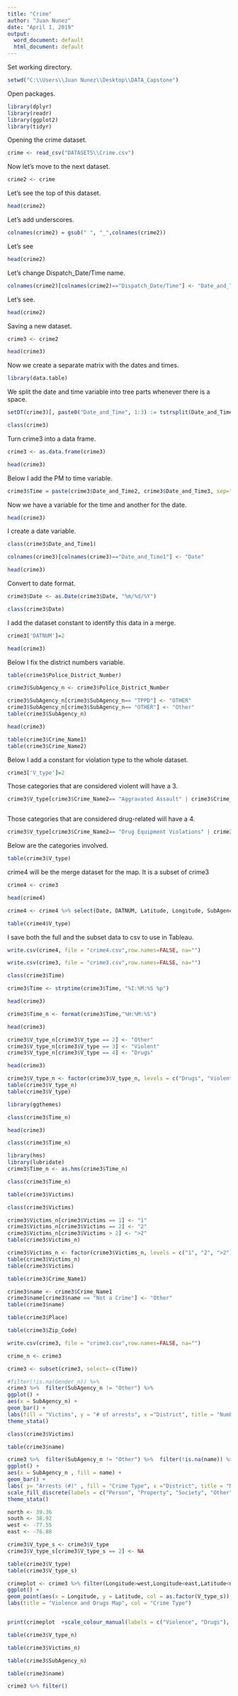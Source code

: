 ---
title: "Crime"
author: "Juan Nunez"
date: "April 1, 2019"
output:
  word_document: default
  html_document: default
---

Set working directory.

```{r}
setwd("C:\\Users\\Juan Nunez\\Desktop\\DATA_Capstone")
```

Open packages.

```{r}
library(dplyr)
library(readr)
library(ggplot2)
library(tidyr)
```


Opening the crime dataset.

```{r}
crime <- read_csv("DATASETS\\Crime.csv")
```

Now let's move to the next dataset.

```{r}
crime2 <- crime
```


Let's see the top of this dataset.

```{r}
head(crime2)
```

Let's add underscores.

```{r}
colnames(crime2) = gsub(" ", "_",colnames(crime2))
```

Let's see

```{r}
head(crime2)
```

Let's change Dispatch_Date/Time name.

```{r}
colnames(crime2)[colnames(crime2)=="Dispatch_Date/Time"] <- "Date_and_Time"
```

Let's see.

```{r}
head(crime2)
```

Saving a new dataset.

```{r}
crime3 <- crime2
```

```{r}
head(crime3)
```


Now we create a separate matrix with the dates and times.

```{r}
library(data.table)

```

We split the date and time variable into tree parts whenever there is a space.

```{r}
setDT(crime3)[, paste0("Date_and_Time", 1:3) := tstrsplit(Date_and_Time, " ")]
```

```{r}
class(crime3)
```

Turn crime3 into a data frame.

```{r}
crime3 <- as.data.frame(crime3)
```


```{r}
head(crime3)
```

Below I add the PM to time variable.

```{r}
crime3$Time = paste(crime3$Date_and_Time2, crime3$Date_and_Time3, sep=" ")
```

Now we have a variable for the time and another for the date.

```{r}
head(crime3)
```

I create a date variable.

```{r}
class(crime3$Date_and_Time1)
```

```{r}
colnames(crime3)[colnames(crime3)=="Date_and_Time1"] <- "Date"
```


```{r}
head(crime3)
```

Convert to date format.

```{r}
crime3$Date <- as.Date(crime3$Date, "%m/%d/%Y")
```

```{r}
class(crime3$Date)
```

I add the dataset constant to identify this data in a merge.

```{r}
crime3['DATNUM']=2
```


```{r}
head(crime3)
```

Below I fix the district numbers variable.

```{r}
table(crime3$Police_District_Number)
```

```{r}
crime3$SubAgency_n <- crime3$Police_District_Number
```

```{r}
crime3$SubAgency_n[crime3$SubAgency_n== "TPPD"] <- "OTHER"
crime3$SubAgency_n[crime3$SubAgency_n== "OTHER"] <- "Other"
table(crime3$SubAgency_n)
```

```{r}
head(crime3)
```

```{r}
table(crime3$Crime_Name1)
table(crime3$Crime_Name2)
```

Below I add a constant for violation type to the whole dataset.

```{r}
crime3['V_type']=2
```

Those categories that are considered violent will have a 3.

```{r}
crime3$V_type[crime3$Crime_Name2== "Aggravated Assault" | crime3$Crime_Name2== "Fondling" | crime3$Crime_Name2== "Forcible Rape" | crime3$Crime_Name2== "Intimidation" | crime3$Crime_Name2== "Kidnapping/Abduction" | crime3$Crime_Name2== "Weapon Law Violations" | crime3$Crime_Name2== "Simple Assault" | crime3$Crime_Name2== "Sexual Assault With An Object"  | crime3$Crime_Name2== "Robbery"  | crime3$Crime_Name2== "Murder and Nonnegligent Manslaughter" | crime3$Crime_Name2== "Forcible Sodomy" | crime3$Crime_Name2== "Forcible Fondling"] <- 3



```

Those categories that are considered drug-related will have a 4.

```{r}
crime3$V_type[crime3$Crime_Name2== "Drug Equipment Violations" | crime3$Crime_Name2== "Drug/Narcotic Violations" | crime3$Crime_Name2== "Drunkenness"  ] <- 4
```

Below are the categories involved.

```{r}
table(crime3$V_type)
```

crime4 will be the merge dataset for the map.  It is a subset of crime3

```{r}
crime4 <- crime3
```

```{r}
head(crime4)
```



```{r}
crime4 <- crime4 %>% select(Date, DATNUM, Latitude, Longitude, SubAgency_n, V_type)
```

```{r}
table(crime4$V_type)
```

I save both the full and the subset data to csv to use in Tableau.

```{r}
write.csv(crime4, file = "crime4.csv",row.names=FALSE, na="")
```

```{r}
write.csv(crime3, file = "crime3.csv",row.names=FALSE, na="")
```


```{r}
class(crime3$Time)
```

```{r}
crime3$Time <- strptime(crime3$Time, "%I:%M:%S %p")
```

```{r}
head(crime3)
```

```{r}
crime3$Time_n <- format(crime3$Time,"%H:%M:%S")
```

```{r}
head(crime3)
```

```{r}
crime3$V_type_n[crime3$V_type == 2] <- "Other"
crime3$V_type_n[crime3$V_type == 3] <- "Violent"
crime3$V_type_n[crime3$V_type == 4] <- "Drugs"

```

```{r}
head(crime3)
```


```{r}
crime3$V_type_n <- factor(crime3$V_type_n, levels = c("Drugs", "Violent", "Other"))
table(crime3$V_type_n)
table(crime3$V_type)
```

```{r}
library(ggthemes)
```

```{r}
class(crime3$Time_n)
```

```{r}
head(crime3)
```


```{r}
class(crime3$Time_n)
```



```{r}
library(hms)
library(lubridate)
crime3$Time_n <- as.hms(crime3$Time_n)
```

```{r}
class(crime3$Time_n)
```


```{r}
table(crime3$Victims)
```

```{r}
class(crime3$Victims)
```

```{r}
crime3$Victims_n[crime3$Victims == 1] <- "1"
crime3$Victims_n[crime3$Victims == 2] <- "2"
crime3$Victims_n[crime3$Victims > 2] <- ">2"
table(crime3$Victims_n)
```

```{r}
crime3$Victims_n <- factor(crime3$Victims_n, levels = c("1", "2", ">2"))
table(crime3$Victims_n)
table(crime3$Victims)
```


```{r}
table(crime3$Crime_Name1)
```

```{r}
crime3$name <- crime3$Crime_Name1
crime3$name[crime3$name == "Not a Crime"] <- "Other"
table(crime3$name)
```

```{r}
table(crime3$Place)
```

```{r}
table(crime3$Zip_Code)
```

```{r}
write.csv(crime3, file = "crime3.csv",row.names=FALSE, na="")
```

```{r}
crime_n <- crime3
```

```{r}
crime3 <- subset(crime3, select=-c(Time))
```



```{r}
#filter(!is.na(Gender_n)) %>%
crime3 %>%  filter(SubAgency_n != "Other") %>% 
ggplot() +
aes(x = SubAgency_n) +
geom_bar() +
labs(fill = "Victims", y = "# of arrests", x ="District", title = "Number of Arrests per District") +
theme_stata()
```

```{r}
class(crime3$Victims)
```

```{r}
table(crime3$name)
```


```{r}
crime3 %>%  filter(SubAgency_n != "Other") %>%  filter(!is.na(name)) %>% 
ggplot() +
aes(x = SubAgency_n , fill = name) +
geom_bar() +
labs( y= "Arrests (#)" , fill = "Crime Type", x ="District", title = "Number of Crimes per District by Type") +
scale_fill_discrete(labels = c("Person", "Property", "Society", "Other")) +
theme_stata()
```


```{r}
north <- 39.36
south <- 38.92
west <- -77.55
east <- -76.88
```

```{r}

crime3$V_type_s <- crime3$V_type
crime3$V_type_s[crime3$V_type_s == 2] <- NA

table(crime3$V_type)
table(crime3$V_type_s)
```


```{r}
crimeplot <- crime3 %>% filter(Longitude>west,Longitude<east,Latitude<north,Latitude>south) %>% filter(!is.na(V_type_s)) %>%
ggplot() + 
geom_point(aes(x = Longitude, y = Latitude, col = as.factor(V_type_s)),alpha = .2, size = .9)+
labs(title = "Violence and Drugs Map", col = "Crime Type") 


print(crimeplot  +scale_colour_manual(labels = c("Violence", "Drugs"), values = c( "Red", "Green")))
```


```{r}
table(crime3$V_type_n)
```


```{r}
table(crime3$Victims_n)
```


```{r}
table(crime3$SubAgency_n)
```



```{r}
table(crime3$name)
```







```{r}
crime3 %>% filter()
```


